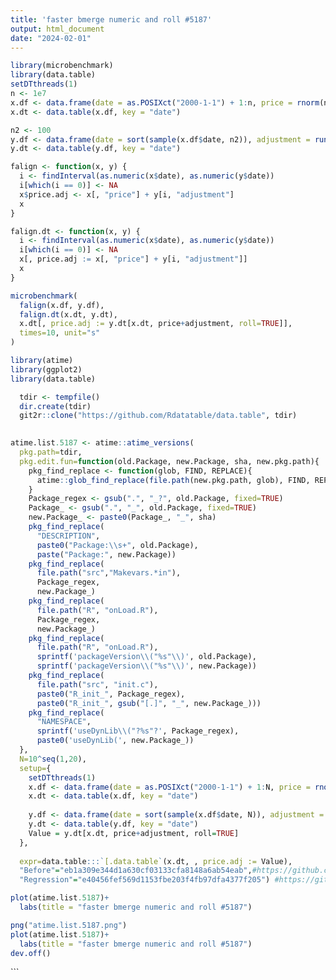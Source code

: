 ```yaml
---
title: 'faster bmerge numeric and roll #5187'
output: html_document
date: "2024-02-01"
---
```


```r
library(microbenchmark)
library(data.table)
setDTthreads(1)
n <- 1e7 
x.df <- data.frame(date = as.POSIXct("2000-1-1") + 1:n, price = rnorm(n))
x.dt <- data.table(x.df, key = "date")

n2 <- 100
y.df <- data.frame(date = sort(sample(x.df$date, n2)), adjustment = runif(n2))
y.dt <- data.table(y.df, key = "date")

falign <- function(x, y) {
  i <- findInterval(as.numeric(x$date), as.numeric(y$date))
  i[which(i == 0)] <- NA
  x$price.adj <- x[, "price"] + y[i, "adjustment"]
  x
}

falign.dt <- function(x, y) {
  i <- findInterval(as.numeric(x$date), as.numeric(y$date))
  i[which(i == 0)] <- NA
  x[, price.adj := x[, "price"] + y[i, "adjustment"]]
  x
}

microbenchmark(
  falign(x.df, y.df),
  falign.dt(x.dt, y.dt),
  x.dt[, price.adj := y.dt[x.dt, price+adjustment, roll=TRUE]],
  times=10, unit="s"
)
```




```r

library(atime)
library(ggplot2)
library(data.table)

```

```r
  tdir <- tempfile()
  dir.create(tdir)
  git2r::clone("https://github.com/Rdatatable/data.table", tdir)
  
```


```r

atime.list.5187 <- atime::atime_versions(
  pkg.path=tdir,
  pkg.edit.fun=function(old.Package, new.Package, sha, new.pkg.path){
    pkg_find_replace <- function(glob, FIND, REPLACE){
      atime::glob_find_replace(file.path(new.pkg.path, glob), FIND, REPLACE)
    }
    Package_regex <- gsub(".", "_?", old.Package, fixed=TRUE)
    Package_ <- gsub(".", "_", old.Package, fixed=TRUE)
    new.Package_ <- paste0(Package_, "_", sha)
    pkg_find_replace(
      "DESCRIPTION", 
      paste0("Package:\\s+", old.Package),
      paste("Package:", new.Package))
    pkg_find_replace(
      file.path("src","Makevars.*in"),
      Package_regex,
      new.Package_)
    pkg_find_replace(
      file.path("R", "onLoad.R"),
      Package_regex,
      new.Package_)
    pkg_find_replace(
      file.path("R", "onLoad.R"),
      sprintf('packageVersion\\("%s"\\)', old.Package),
      sprintf('packageVersion\\("%s"\\)', new.Package))
    pkg_find_replace(
      file.path("src", "init.c"),
      paste0("R_init_", Package_regex),
      paste0("R_init_", gsub("[.]", "_", new.Package_)))
    pkg_find_replace(
      "NAMESPACE",
      sprintf('useDynLib\\("?%s"?', Package_regex),
      paste0('useDynLib(', new.Package_))
  },
  N=10^seq(1,20),
  setup={ 
    setDTthreads(1)
    x.df <- data.frame(date = as.POSIXct("2000-1-1") + 1:N, price = rnorm(N))
    x.dt <- data.table(x.df, key = "date")
    
    y.df <- data.frame(date = sort(sample(x.df$date, N)), adjustment = runif(N))
    y.dt <- data.table(y.df, key = "date")
    Value = y.dt[x.dt, price+adjustment, roll=TRUE]
  },
  
  expr=data.table:::`[.data.table`(x.dt, , price.adj := Value),
  "Before"="eb1a309e344d1a630cf03133cfa8148a6ab54eab",#https://github.com/Rdatatable/data.table/pull/5187/commits/eb1a309e344d1a630cf03133cfa8148a6ab54eab
  "Regression"="e40456fef569d1153fbe203f4fb97dfa4377f205") #https://github.com/Rdatatable/data.table/pull/5187/commits/e40456fef569d1153fbe203f4fb97dfa4377f205
```


```r
plot(atime.list.5187)+
  labs(title = "faster bmerge numeric and roll #5187")

png("atime.list.5187.png")
plot(atime.list.5187)+
  labs(title = "faster bmerge numeric and roll #5187")
dev.off()

```



```

